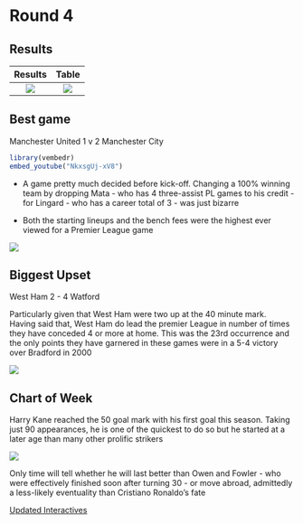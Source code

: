 # Round 4 {-}

## Results {-}


Results             | Table
:-------------------------:|:-------------------------:
![](images/wk4Res.png)  |  ![](images/wk4Table.png)



## Best game {-}

Manchester United 1 v 2 Manchester City


```r


library(vembedr)
embed_youtube("NkxsgUj-xV8")
```

* A game pretty much decided before kick-off. Changing a 100% winning team by dropping Mata - who has 4 three-assist PL games to his credit - for Lingard - who has a career total of 3 - was just bizarre    

* Both the starting lineups and the bench fees were the highest ever viewed for a Premier League game

<img align="center" src="images/wk4b.png">



## Biggest Upset {-}

West Ham 2 - 4 Watford

Particularly given that West Ham were two up at the 40 minute mark.     
Having said that, West Ham do lead the premier League in number of times they have conceded 4 or more at home. This was the 23rd occurrence and the only points they have garnered in these games were in a 5-4 victory over Bradford in 2000 

<img align="center" src="images/wk4c.png">



## Chart of Week {-}

Harry Kane reached the 50 goal mark with his first goal this season. Taking just 90 appearances, he is one of the quickest to do so but he started at a later age than many other prolific strikers

<img align="center" src="images/wk4d.png">

Only time will tell whether he will last better than Owen and Fowler - who were effectively finished soon after turning 30 - 
or move abroad, admittedly a less-likely eventuality than Cristiano Ronaldo's fate


[Updated Interactives](https://mytinyshinys.shinyapps.io/plannualupdate/#r4)